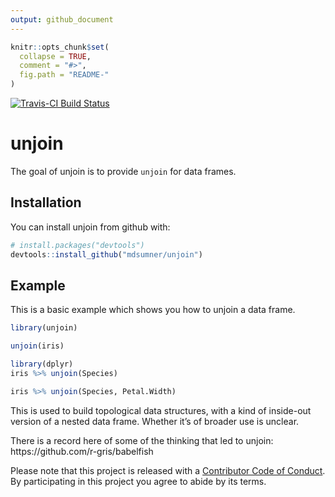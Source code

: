 ```yaml
---
output: github_document
---
```


<!-- README.md is generated from README.Rmd. Please edit that file -->

```r
knitr::opts_chunk$set(
  collapse = TRUE,
  comment = "#>",
  fig.path = "README-"
)
```
[![Travis-CI Build Status](https://travis-ci.org/mdsumner/unjoin.svg?branch=master)](https://travis-ci.org/mdsumner/unjoin)

# unjoin

The goal of unjoin is to provide `unjoin` for data frames. 

## Installation

You can install unjoin from github with:

```r
# install.packages("devtools")
devtools::install_github("mdsumner/unjoin")
```

## Example

This is a basic example which shows you how to unjoin a data frame. 

```r
library(unjoin)

unjoin(iris)

library(dplyr)
iris %>% unjoin(Species)

iris %>% unjoin(Species, Petal.Width)
```

This is used to build topological data structures, with a
kind of inside-out version of a nested data frame. Whether it's of broader use is unclear. 

There is a record here of some of  the thinking that led to unjoin: https://github.com/r-gris/babelfish


Please note that this project is released with a [Contributor Code of Conduct](CONDUCT.md). By participating in this project you agree to abide by its terms.

